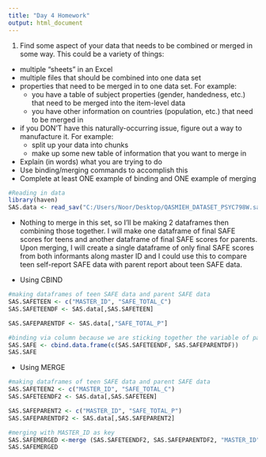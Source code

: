 ```yaml
---
title: "Day 4 Homework"
output: html_document
---
```


1. Find some aspect of your data that needs to be combined or merged in some way.  This could be a variety of things:
  - multiple "sheets" in an Excel
  - multiple files that should be combined into one data set
  - properties that need to be merged in to one data set. For example:
    - you have a table of subject properties (gender, handedness, etc.) that need to be merged into the item-level data
    - you have other information on countries (population, etc.) that need to be merged in
  - if you DON'T have this naturally-occurring issue, figure out a way to manufacture it. For example:
    - split up your data into chunks
    - make up some new table of information that you want to merge in
  - Explain (in words) what you are trying to do
  - Use binding/merging commands to accomplish this
  - Complete at least ONE example of binding and ONE example of merging

```r
#Reading in data
library(haven)
SAS.data <- read_sav("C:/Users/Noor/Desktop/QASMIEH_DATASET_PSYC798W.sav")
```

* Nothing to merge in this set, so I'll be making 2 dataframes then combining those together. I will make one dataframe of final SAFE scores for teens and another dataframe of final SAFE scores for parents. Upon merging, I will create a single dataframe of only final SAFE scores from both informants along master ID and I could use this to compare teen self-report SAFE data with parent report about teen SAFE data. 

* Using CBIND
```r
#making dataframes of teen SAFE data and parent SAFE data
SAS.SAFETEEN <- c("MASTER_ID", "SAFE_TOTAL_C")
SAS.SAFETEENDF <- SAS.data[,SAS.SAFETEEN]

SAS.SAFEPARENTDF <- SAS.data[,"SAFE_TOTAL_P"]

#binding via column because we are sticking together the variable of parent SAFE scores
SAS.SAFE <- cbind.data.frame(c(SAS.SAFETEENDF, SAS.SAFEPARENTDF))
SAS.SAFE
```


* Using MERGE
```r
#making dataframes of teen SAFE data and parent SAFE data
SAS.SAFETEEN2 <- c("MASTER_ID", "SAFE_TOTAL_C")
SAS.SAFETEENDF2 <- SAS.data[,SAS.SAFETEEN]

SAS.SAFEPARENT2 <- c("MASTER_ID", "SAFE_TOTAL_P")
SAS.SAFEPARENTDF2 <- SAS.data[,SAS.SAFEPARENT2]

#merging with MASTER_ID as key 
SAS.SAFEMERGED <-merge (SAS.SAFETEENDF2, SAS.SAFEPARENTDF2, "MASTER_ID")
SAS.SAFEMERGED
```


